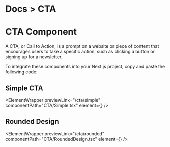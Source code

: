 
<h1 className="text-gray-200 text-[14px] mt-3 ">
  <span className="text-gray-500 ">Docs ></span> CTA
</h1>

# CTA Component

A CTA, or Call to Action, is a prompt on a website or piece of content that encourages users to take a specific action, such as clicking a button or signing up for a newsletter.

To integrate these components into your Next.js project, copy and paste the following code:

## Simple CTA

<ElementWrapper
  previewLink="/cta/simple"
  componentPath="CTA/Simple.tsx"
  element={<Simple />}
/>

## Rounded Design

<ElementWrapper
  previewLink="/cta/rounded"
  componentPath="CTA/RoundedDesign.tsx"
  element={<RoundedDesign />}
/>
